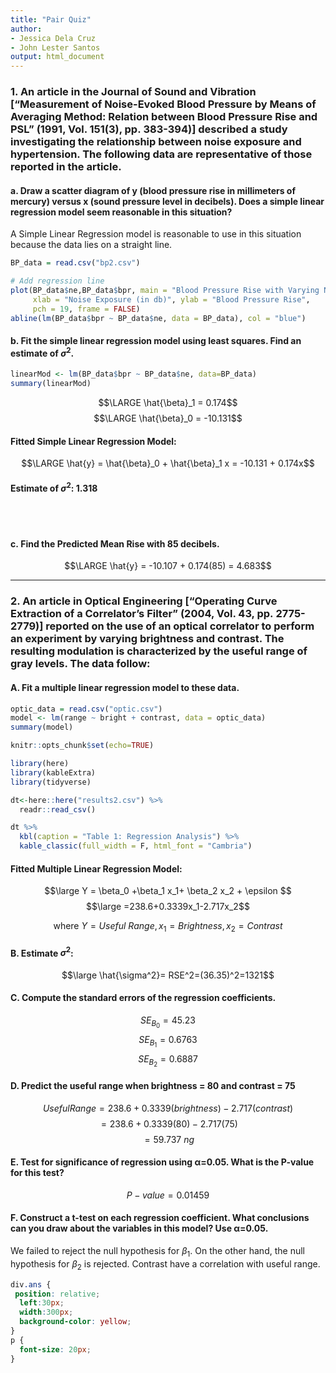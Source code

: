 ```yaml
---
title: "Pair Quiz"
author: 
- Jessica Dela Cruz
- John Lester Santos
output: html_document
---
```

### 1. An article in the Journal of Sound and Vibration ["Measurement of Noise-Evoked Blood Pressure by Means of Averaging Method: Relation between Blood Pressure Rise and PSL" (1991, Vol. 151(3), pp. 383-394)] described a study investigating the relationship between noise exposure and hypertension. The following data are representative of those reported in the article.

#### a. Draw a scatter diagram of y (blood pressure rise in millimeters of mercury) versus x (sound pressure level in decibels). Does a simple linear regression model seem reasonable in this situation?

A Simple Linear Regression model is reasonable to use in this situation because the data lies on a straight line.

```r
BP_data = read.csv("bp2.csv")

# Add regression line
plot(BP_data$ne,BP_data$bpr, main = "Blood Pressure Rise with Varying Noise Exposure",
     xlab = "Noise Exposure (in db)", ylab = "Blood Pressure Rise",
     pch = 19, frame = FALSE)
abline(lm(BP_data$bpr ~ BP_data$ne, data = BP_data), col = "blue")
```

#### b. Fit the simple linear regression model using least squares. Find an estimate of $\sigma^2$.

```r
linearMod <- lm(BP_data$bpr ~ BP_data$ne, data=BP_data)
summary(linearMod)
```



$$\LARGE \hat{\beta}_1 = 0.174$$
$$\LARGE \hat{\beta}_0 = -10.131$$

#### Fitted Simple Linear Regression Model:

$$\LARGE \hat{y} = \hat{\beta}_0 + \hat{\beta}_1 x = -10.131 + 0.174x$$


#### Estimate of $\sigma^2$: **1.318**

<br><br>

#### c. Find the Predicted Mean Rise with 85 decibels.

$$\LARGE \hat{y} = -10.107 + 0.174(85) = 4.683$$

***

### 2. An article in Optical Engineering ["Operating Curve Extraction of a Correlator's Filter" (2004, Vol. 43, pp. 2775-2779)] reported on the use of an optical correlator to perform an experiment by varying brightness and contrast. The resulting modulation is characterized by the useful range of gray levels. The data follow:

#### A. Fit a multiple linear regression model to these data.

```r
optic_data = read.csv("optic.csv")
model <- lm(range ~ bright + contrast, data = optic_data)
summary(model)
```

```r
knitr::opts_chunk$set(echo=TRUE)

library(here)
library(kableExtra)
library(tidyverse)

dt<-here::here("results2.csv") %>%
  readr::read_csv()
```

```r
dt %>%
  kbl(caption = "Table 1: Regression Analysis") %>%
  kable_classic(full_width = F, html_font = "Cambria")
```


#### Fitted Multiple Linear Regression Model:

$$\large Y = \beta_0 +\beta_1 x_1+ \beta_2 x_2 + \epsilon $$
 $$\large =238.6+0.3339x_1-2.717x_2$$

<center>where $Y = Useful\:Range, x_1 = Brightness, x_2= Contrast$</center>


<h4> B. Estimate  $\sigma^2$: </h4>

$$\large \hat{\sigma^2}= RSE^2=(36.35)^2=1321$$

#### C. Compute the standard errors of the regression coefficients.

$$SE_{B_0}=45.23$$
$$SE_{B_1}=0.6763$$ 
$$SE_{B_2}=0.6887$$

#### D. Predict the useful range when brightness = 80 and contrast = 75

$$UsefulRange= 238.6 + 0.3339(brightness) - 2.717(contrast)$$ 
$$=238.6+0.3339(80)-2.717(75)$$ 
<center> <div class="ans">$$=59.737\:ng$$  </div> </center>

#### E. Test for significance of regression using α=0.05. What is the P-value for this test?

<center> <div class="ans"> $P-value=0.01459$  </div> </center>

#### F. Construct a t-test on each regression coefficient. What conclusions can you draw about the variables in this model? Use α=0.05.

<p> We failed to reject the null hypothesis for $\beta_1$. On the other hand, the null hypothesis for $\beta_2$ is rejected. Contrast have a correlation with useful range. </p>


```css
div.ans {
 position: relative;
  left:30px;
  width:300px;
  background-color: yellow;
}
p {
  font-size: 20px;
}
```








